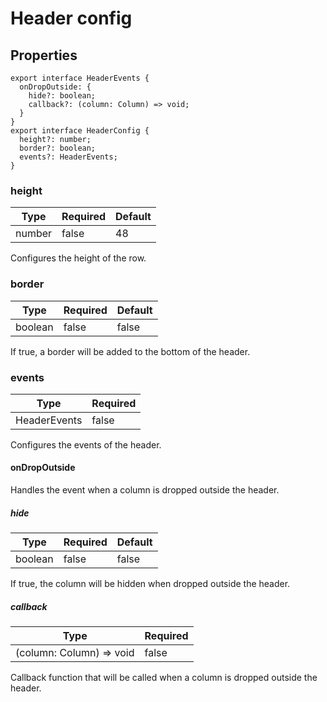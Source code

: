 # Header config

## Properties

```tsx
export interface HeaderEvents {
  onDropOutside: {
    hide?: boolean;
    callback?: (column: Column) => void;
  }
}
export interface HeaderConfig { 
  height?: number;
  border?: boolean;
  events?: HeaderEvents;
}
```

### height

| Type | Required | Default |
| ---- | -------- | ------- |
| number | false |  48 |

Configures the height of the row.

### border

| Type | Required | Default |
| ---- | -------- | ------- |
| boolean | false |  false |

If true, a border will be added to the bottom of the header.

### events

| Type | Required |
| ---- | -------- |
| HeaderEvents | false |

Configures the events of the header.

#### onDropOutside

Handles the event when a column is dropped outside the header.

##### hide

| Type | Required | Default |
| ---- | -------- | ------- |
| boolean | false |  false |

If true, the column will be hidden when dropped outside the header.

##### callback

| Type | Required |
| ---- | -------- |
| (column: Column) => void | false |

Callback function that will be called when a column is dropped outside the header.
